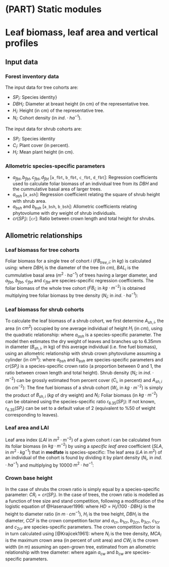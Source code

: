 # (PART) Static modules {-}


# Leaf biomass, leaf area and vertical profiles {#leafbiomass}

## Input data

### Forest inventory data

The input data for tree cohorts are:

+ $SP_i$: Species identity}
+ $DBH_i$: Diameter at breast height (in cm) of the representative tree.
+ $H_i$: Height (in cm) of the representative tree.
+ $N_i$: Cohort density (in $ind.\cdot ha^{-1}$).

The input data for shrub cohorts are:

+ $SP_i$: Species identity
+ $C_i$: Plant cover (in percent).
+ $H_i$: Mean plant height (in cm).


### Allometric species-specific parameters

+ $a_{fbt}, b_{fbt}, c_{fbt}, d_{fbt}$ [`a_fbt`, `b_fbt`, `c_fbt`, `d_fbt`]: Regression coefficients used to calculate foliar biomass of an individual tree from its $DBH$ and the cummulative basal area of larger trees.
+ $a_{ash}$ [`a_ash`]: Regression coefficient relating the square of shrub height with shrub area.
+ $a_{bsh}$ and $b_{bsh}$ [`a_bsh`, `b_bsh`]: Allometric coefficients relating phytovolume with dry weight of shrub individuals.
+ $cr(SP_i)$: [`cr`]: Ratio between crown length and total height for shrubs.

## Allometric relationships

### Leaf biomass for tree cohorts

Foliar biomass for a single tree of cohort $i$ ($FB_{tree,i}$; in $kg$) is calculated using:
\begin{equation}
FB_{tree,i} = a_{fbt} \cdot DBH_{i}^{b_{fbt}}\cdot e^{c_{fbt}\cdot BAL_i} \cdot DBH_{i}^{d_{fbt} \cdot BA_{sup}}
(\#eq:onetreefoliarbiomass)
\end{equation}
where $DBH_{i}$ is the diameter of the tree (in $cm$), $BAL_i$ is the cummulative basal area ($m^2\cdot ha^{-1}$) of trees having a larger diameter, and $a_{fbt}$, $b_{fbt}$, $c_{fbt}$ and $c_{fbt}$ are species-specific regression coefficients. The foliar biomass of the whole tree cohort ($FB_{i}$; in $kg\cdot m^{-2}$) is obtained multiplying tree foliar biomass by tree density  ($N_{i}$; in $ind.\cdot ha^{-1}$):
\begin{equation}
FB_{i} = FB_{tree,i}\cdot (N_{i}/10000)
(\#eq:treefoliarbiomass)
\end{equation}

### Leaf biomass for shrub cohorts

To calculate the leaf biomass of a shrub cohort, we first determine $A_{sh,i}$, the area (in $cm^2$) occupied by one average individual of height $H_{i}$ (in $cm$), using the quadratic relationship: 
\begin{equation}
A_{sh,i} = a_{ash} \cdot H_{i}^2
\end{equation}
where $a_{ash}$ is a species-specific parameter. The model then estimates the dry weight of leaves and branches up to 6.35mm in diameter ($B_{sh,i}$, in kg) of this average individual (i.e. fine fuel biomass), using an allometric relationship with shrub crown phytovolume assuming a cylinder (in $cm^3$):
\begin{equation}
B_{sh,i} = a_{bsh} \cdot (A_{sh,i}\cdot H_{i}\cdot cr(SP_i))^{b_{bsh}}
\end{equation}
where $a_{bsh}$ and $b_{bsh}$ are species-specific parameters and $cr(SP_i)$ is a species-specific crown ratio (a proportion between 0 and 1, the ratio between crown length and total height). Shrub density ($N_{i}$; in $ind.\cdot m^{-2}$) can be grossly estimated from percent cover ($C_{i}$, in percent) and $A_{sh,i}$ (in $cm^{-2}$):
\begin{equation}
N_{i} = \frac{C_{i}/100}{A_{sh,i}/10000}
\end{equation}
The fine fuel biomass of a shrub cohort ($W_{i}$, in $kg \cdot m^{-2}$) is simply the product of $B_{sh,i}$ ($kg$ of dry weight) and $N_{i}$:
\begin{equation}
W_{i} =  B_{sh,i} \cdot N_{i}
(\#eq:shrubloading)
\end{equation}
Foliar biomass (in $kg \cdot m^{-2}$) can be obtained using the species-specific ratio $r_{6.35}(SP_i)$:
\begin{equation}
FB_{i} =  W_{i}/r_{6.35}(SP_i)
(\#eq:shrubfoliarbiomass)
\end{equation}
If not known, $r_{6.35}(SP_i)$ can be set to a default value of 2 (equivalent to %50 of weight corresponding to leaves).

### Leaf area and LAI
Leaf area index ($LAI$ in $m^2 \cdot m^{-2}$) of a given cohort $i$ can be calculated from its foliar biomass (in $kg \cdot m^{-2}$) by using a *specific leaf area* coefficient ($SLA$, in $m^2 \cdot kg^{-1}$) that in **medfate** is species-specific:
\begin{equation}
LAI_{i} =  FB_{i} \cdot SLA
\end{equation}
The leaf area ($LA$ in $m^2$) of an individual of the cohort is found by dividing it by plant density ($N_i$, in $ind.\cdot ha^{-1}$) and multiplying by 10000 $m^2 \cdot ha^{-1}$:
\begin{equation}
LA_{i} =  10000 \cdot LAI_{i} / N_{i}
\end{equation}

### Crown base height {#crownbaseheight}


In the case of shrubs the crown ratio is simply equal by a species-specific parameter: $CR_i =  cr(SP_i)$. In the case of trees, the crown ratio is modelled as a function of tree size and stand competition, following a modification of the logistic equation of @Hasenauer1996:
\begin{equation}
CR_i = \frac{1}{1+e^{-(a_{cr}+b_{1cr}\cdot HD +b_{2cr} \cdot (H_i/100)+b_{3cr} \cdot DBH_i^2+c_{1cr} \cdot BAL_i + c_{2cr} \cdot ln(CCF))}}
(\#eq:treecrownratio)
\end{equation}
where $HD = H_i/(100\cdot DBH_i)$ is the height to diameter ratio (in $m\cdot cm^{-1}$), $H_i$ is the tree height, $DBH_i$ is the diameter, $CCF$ is the crown competition factor and $a_{cr}$, $b_{1cr}$, $b_{2cr}$, $b_{3cr}$, $c_{1cr}$ and $c_{2cr}$ are species-specific parameters. The crown competition factor is in turn calculated using [@Krajicek1961]:
\begin{equation}
CCF = \sum_{i}{N_i \cdot MCA_i}= \sum_{i}{N_i \cdot \pi \cdot (CW_i/2)^2/100}
\end{equation}
where $N_i$ is the tree density, $MCA_i$ is the maximum crown area (in percent of unit area) and $CW_i$ is the crown width (in m) assuming an open-grown tree, estimated from an allometric relationship with tree diameter:
\begin{equation}
CW_i = a_{cw}\cdot BDH_i^{b_{cw}} 
\end{equation}
where again $a_{cw}$ and $b_{cw}$ are species-specific parameters. 
